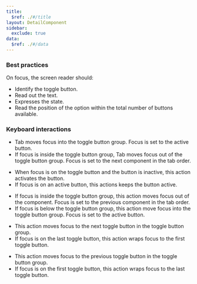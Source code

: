 ```yaml
---
title:
  $ref: ./#/title
layout: DetailComponent
sidebar:
  exclude: true
data:
  $ref: ./#/data
---
```


### Best practices

On focus, the screen reader should:

- Identify the toggle button.
- Read out the text.
- Expresses the state.
- Read the position of the option within the total number of buttons available.

### Keyboard interactions

<KeyboardControls>
<KeyboardControl keyOrCombos="Tab">

- Tab moves focus into the toggle button group. Focus is set to the active button.
- If focus is inside the toggle button group, Tab moves focus out of the toggle button group. Focus is set to the next component in the tab order.

</KeyboardControl>
<KeyboardControl keyOrCombos="Space / Enter">

- When focus is on the toggle button and the button is inactive, this action activates the button.
- If focus is on an active button, this actions keeps the button active.

</KeyboardControl>
<KeyboardControl keyOrCombos="Shift + Tab">

- If focus is inside the toggle button group, this action moves focus out of the component. Focus is set to the previous component in the tab order.
- If focus is below the toggle button group, this action move focus into the toggle button group. Focus is set to the active button.

</KeyboardControl>
<KeyboardControl keyOrCombos="Right arrow / Down arrow">

- This action moves focus to the next toggle button in the toggle button group.
- If focus is on the last toggle button, this action wraps focus to the first toggle button.

</KeyboardControl>
<KeyboardControl keyOrCombos="Left arrow / Up arrow">

- This action moves focus to the previous toggle button in the toggle button group.
- If focus is on the first toggle button, this action wraps focus to the last toggle button.

</KeyboardControl>
</KeyboardControls>
